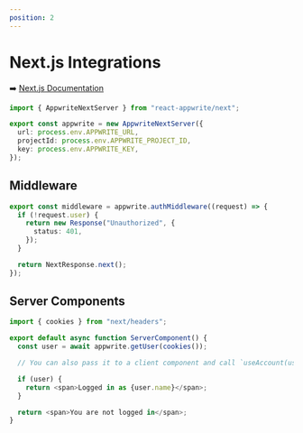 ```yaml
---
position: 2
---
```


# Next.js Integrations

➡️ [Next.js Documentation](https://nextjs.org/docs/advanced-features/middleware#using-middleware)

```typescript
import { AppwriteNextServer } from "react-appwrite/next";

export const appwrite = new AppwriteNextServer({
  url: process.env.APPWRITE_URL,
  projectId: process.env.APPWRITE_PROJECT_ID,
  key: process.env.APPWRITE_KEY,
});
```

## Middleware

```typescript
export const middleware = appwrite.authMiddleware((request) => {
  if (!request.user) {
    return new Response("Unauthorized", {
      status: 401,
    });
  }

  return NextResponse.next();
});
```

## Server Components

```typescript
import { cookies } from "next/headers";

export default async function ServerComponent() {
  const user = await appwrite.getUser(cookies());

  // You can also pass it to a client component and call `useAccount(user)` there.

  if (user) {
    return <span>Logged in as {user.name}</span>;
  }

  return <span>You are not logged in</span>;
}
```
